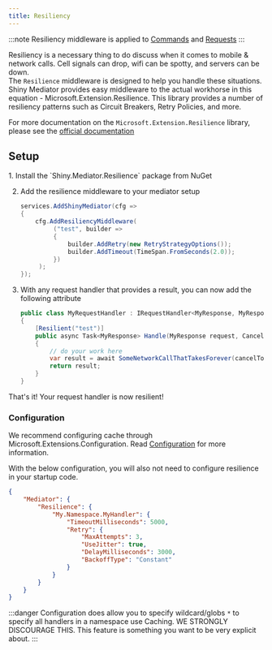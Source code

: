 ```yaml
---
title: Resiliency
---
```


:::note
Resiliency middleware is applied to [Commands](../commands) and [Requests](../requests)
:::

<NugetBadge name="Shiny.Mediator.Resilience" label="Shiny.Mediator.Resilience" />

Resiliency is a necessary thing to do discuss when it comes to mobile & network calls.  Cell signals can drop, wifi can be spotty, and servers can be down.  
The `Resilience` middleware is designed to help you handle these situations.  Shiny Mediator provides easy middleware to the actual
workhorse in this equation - Microsoft.Extension.Resilience.  This library provides a number of resiliency patterns such as Circuit Breakers, Retry Policies, and more.

For more documentation on the `Microsoft.Extension.Resilience` library, please see the [official documentation](https://learn.microsoft.com/en-us/dotnet/core/resilience/)

## Setup

<Steps>
1. Install the `Shiny.Mediator.Resilience` package from NuGet

2. Add the resilience middleware to your mediator setup

   ```csharp
   services.AddShinyMediator(cfg =>
   {
       cfg.AddResiliencyMiddleware(
            ("test", builder =>
            {
                builder.AddRetry(new RetryStrategyOptions());
                builder.AddTimeout(TimeSpan.FromSeconds(2.0));
            })
        );
   });
   ```

3. With any request handler that provides a result, you can now add the following attribute

    ```csharp
    public class MyRequestHandler : IRequestHandler<MyResponse, MyResponse>
    {
        [Resilient("test")]
        public async Task<MyResponse> Handle(MyResponse request, CancellationToken cancelToken)
        {
            // do your work here
            var result = await SomeNetworkCallThatTakesForever(cancelToken);
            return result;
        }
    }
    ```
</Steps>

That's it!  Your request handler is now resilient! 



### Configuration

We recommend configuring cache through Microsoft.Extensions.Configuration.  Read [Configuration](./) for more information.

With the below configuration, you will also not need to configure resilience in your startup code.

```json
{
    "Mediator": {
        "Resilience": {
            "My.Namespace.MyHandler": {
                "TimeoutMilliseconds": 5000,
                "Retry": {
                    "MaxAttempts": 3,
                    "UseJitter": true,
                    "DelayMilliseconds": 3000,
                    "BackoffType": "Constant"
                }
            }
        }
    }
}
```

:::danger
Configuration does allow you to specify wildcard/globs `*` to specify all handlers in a namespace use Caching. 
WE STRONGLY DISCOURAGE THIS.  This feature is something you want to be very explicit about.
:::